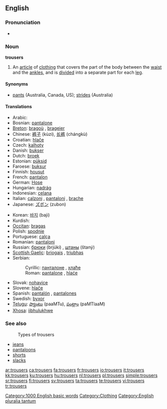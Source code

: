 ==English==

===Pronunciation===
* {{audio|en-us-trousers.ogg|Audio (US)}}

===Noun===
'''trousers''' {{pluralonly}}

# {{context|UK,CA}} An [[article]] of [[clothing]] that covers the part of the body between the [[waist]] and the [[ankle]]s, and is [[divide]]d into a separate part for each [[leg]].

====Synonyms====
* [[pants]] (Australia, Canada, US); [[strides]] (Australia)

====Translations====
{{trans-top|an article of clothing that covers the part of the body between the waist and the ankles}}
* Arabic: {{Arab|[[بنطلون]]}} {{unicode|(banʈalón)}} {{m}}
* Bosnian: [[pantalone#Bosnian|pantalone]] {{f|p}}
* [[Breton]]: [[bragoù]] {{m}}, [[brageier]] {{p}}
* Chinese: [[裤子]] (kùzi), [[长裤]] (chángkù)
* Croatian: [[hlače]] {{f|p}}
* Czech: [[kalhoty]] {{f|p}}
* Danish: [[bukser]] {{c|p}}
* Dutch: [[broek]] {{f|s}}
* Estonian: [[püksid]] {{p}}
* Faroese: [[buksur]] {{f|p}}
* Finnish: [[housut]] {{p}}
* French: [[pantalon]] {{m|s}}
* German: [[Hose]] {{f|s}}
* Hungarian: [[nadrág]] {{s}}
* Indonesian: [[celana]]
* Italian: [[calzoni]] {{f|p}}, [[pantaloni]] {{m|p}}, [[brache]] {{f|p}}
* Japanese: [[ズボン]] (zubon)
{{trans-mid}}
* Korean: [[바지]] (baji)
* Kurdish: {{KUchar|[[پانتۆڵ]]}}
* [[Occitan]]: [[bragas]] {{f|p}}
* Polish: [[spodnie]] {{p}}
* Portuguese: [[calça]] {{f|s}}
* Romanian: [[pantaloni]] {{f}}
* Russian: [[брюки]] (brjúki) {{f|p}}, [[штаны]] (štaný) {{m|p}}
* [[Scottish Gaelic]]: [[briogais]] {{f}}, [[triubhas]] {{m}}
* Serbian:
*: Cyrillic: [[панталоне#Serbian|панталоне]] {{f|p}}, [[хлаће]] {{f|p}}
*: Roman: [[pantalone#Serbian|pantalone]] {{f|p}}, [[hlaće]] {{f|p}}
* Slovak: [[nohavice#Slovak|nohavice]] {{f|p}}
* Slovene: [[hlače]] {{f|p}}
* Spanish: [[pantalón]] {{m|s}}, [[pantalones]] {{m|p}}
* Swedish: [[byxor]] {{p}}
* [[Telugu]]: [[ప్యాంటు]] (paaMTu), [[పంట్లాం]] (paMTlaaM)
* [[Xhosa]]: [[iibhulukhwe]]
{{trans-bottom}}

===See also===
: Types of trousers
* [[jeans]]
* [[pantaloons]]
* [[shorts]]
* [[slacks]]

[[Category:1000 English basic words]]
[[Category:Clothing]]
[[Category:English pluralia tantum]]

[[ar:trousers]]
[[ca:trousers]]
[[fa:trousers]]
[[fr:trousers]]
[[io:trousers]]
[[it:trousers]]
[[kk:trousers]]
[[ku:trousers]]
[[hu:trousers]]
[[nl:trousers]]
[[pl:trousers]]
[[simple:trousers]]
[[sr:trousers]]
[[fi:trousers]]
[[sv:trousers]]
[[ta:trousers]]
[[te:trousers]]
[[vi:trousers]]
[[tr:trousers]]